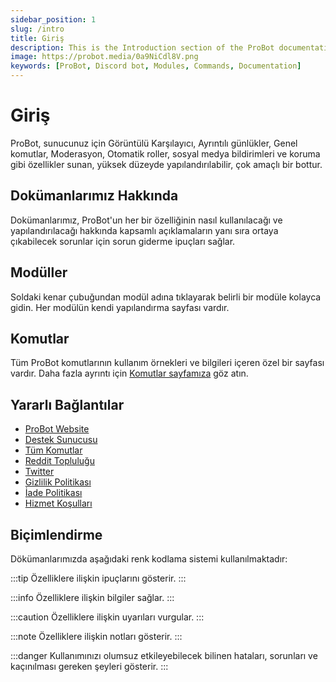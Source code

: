 ```yaml
---
sidebar_position: 1
slug: /intro
title: Giriş
description: This is the Introduction section of the ProBot documentation. It provides an overview of the bot's features, modules, commands, and essential resources, along with a color-coding system for formatting information.
image: https://probot.media/0a9NiCdl8V.png
keywords: [ProBot, Discord bot, Modules, Commands, Documentation] 
---
```


# Giriş 

ProBot, sunucunuz için Görüntülü Karşılayıcı, Ayrıntılı günlükler, Genel komutlar, Moderasyon, Otomatik roller, sosyal medya bildirimleri ve koruma gibi özellikler sunan, yüksek düzeyde yapılandırılabilir, çok amaçlı bir bottur.

## Dokümanlarımız Hakkında

Dokümanlarımız, ProBot'un her bir özelliğinin nasıl kullanılacağı ve yapılandırılacağı hakkında kapsamlı açıklamaların yanı sıra ortaya çıkabilecek sorunlar için sorun giderme ipuçları sağlar.

## Modüller

Soldaki kenar çubuğundan modül adına tıklayarak belirli bir modüle kolayca gidin. Her modülün kendi yapılandırma sayfası vardır.

## Komutlar 

Tüm ProBot komutlarının kullanım örnekleri ve bilgileri içeren özel bir sayfası vardır. Daha fazla ayrıntı için [Komutlar sayfamıza](https://probot.io/commands) göz atın.

## Yararlı Bağlantılar

- [ProBot Website](https://probot.io/)
- [Destek Sunucusu](https://discord.gg/probot)
- [Tüm Komutlar](https://probot.io/commands)
- [Reddit Topluluğu](https://www.reddit.com/r/probot)
- [Twitter](https://twitter.com/tryProBot)
- [Gizlilik Politikası](https://probot.io/privacy-policy)
- [İade Politikası](https://probot.io/refund-policy)
- [Hizmet Koşulları](https://probot.io/terms-of-use)

## Biçimlendirme

Dökümanlarımızda aşağıdaki renk kodlama sistemi kullanılmaktadır:

:::tip
Özelliklere ilişkin ipuçlarını gösterir.
:::

:::info
Özelliklere ilişkin bilgiler sağlar.
:::

:::caution
Özelliklere ilişkin uyarıları vurgular.
:::

:::note
Özelliklere ilişkin notları gösterir.
:::

:::danger
Kullanımınızı olumsuz etkileyebilecek bilinen hataları, sorunları ve kaçınılması gereken şeyleri gösterir.
:::
